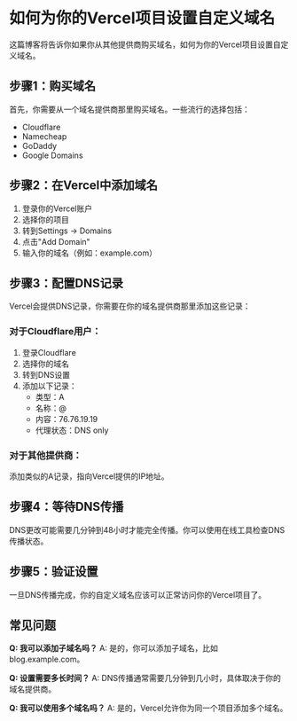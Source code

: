 # 如何为你的Vercel项目设置自定义域名

这篇博客将告诉你如果你从其他提供商购买域名，如何为你的Vercel项目设置自定义域名。

## 步骤1：购买域名

首先，你需要从一个域名提供商那里购买域名。一些流行的选择包括：
- Cloudflare
- Namecheap
- GoDaddy
- Google Domains

## 步骤2：在Vercel中添加域名

1. 登录你的Vercel账户
2. 选择你的项目
3. 转到Settings → Domains
4. 点击"Add Domain"
5. 输入你的域名（例如：example.com）

## 步骤3：配置DNS记录

Vercel会提供DNS记录，你需要在你的域名提供商那里添加这些记录：

### 对于Cloudflare用户：
1. 登录Cloudflare
2. 选择你的域名
3. 转到DNS设置
4. 添加以下记录：
   - 类型：A
   - 名称：@
   - 内容：76.76.19.19
   - 代理状态：DNS only

### 对于其他提供商：
添加类似的A记录，指向Vercel提供的IP地址。

## 步骤4：等待DNS传播

DNS更改可能需要几分钟到48小时才能完全传播。你可以使用在线工具检查DNS传播状态。

## 步骤5：验证设置

一旦DNS传播完成，你的自定义域名应该可以正常访问你的Vercel项目了。

## 常见问题

**Q: 我可以添加子域名吗？**
A: 是的，你可以添加子域名，比如blog.example.com。

**Q: 设置需要多长时间？**
A: DNS传播通常需要几分钟到几小时，具体取决于你的域名提供商。

**Q: 我可以使用多个域名吗？**
A: 是的，Vercel允许你为同一个项目添加多个域名。 